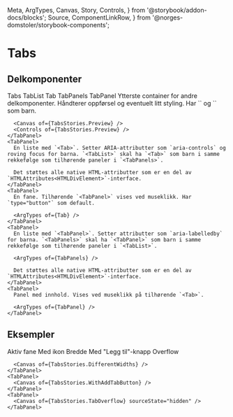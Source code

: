   Meta,
  ArgTypes,
  Canvas,
  Story,
  Controls,
} from '@storybook/addon-docs/blocks';
  Source,
  ComponentLinkRow,
} from '@norges-domstoler/storybook-components';

<Meta of={TabsStories} />

# Tabs

<ComponentLinkRow
  docsHref="https://design.domstol.no/987b33f71/p/206fdc-skiptocontent/b/11d1c4"
  figmaHref="https://www.figma.com/file/ewqSDmkgqDQ5PyOsRp4V5b/?node-id=7003%3A143267"
  githubHref="https://github.com/domstolene/designsystem/tree/main/packages/components/src/components/Tabs"
  storybookHref="https://domstolene.github.io/designsystem/?path=/story/dds-components-components-tabs--default"
/>

## Delkomponenter

<Tabs>
  <TabList>
    <Tab>Tabs</Tab>
    <Tab>TabList</Tab>
    <Tab>Tab</Tab>
    <Tab>TabPanels</Tab>
    <Tab>TabPanel</Tab>
  </TabList>
  <TabPanels paddingBlock='x1.5 0'>
    <TabPanel>
      Ytterste container for andre delkomponenter. Håndterer oppførsel og eventuelt litt styling. Har `<TabList>` og `<TabPanels>` som barn.

      <Canvas of={TabsStories.Preview} />
      <Controls of={TabsStories.Preview} />
    </TabPanel>
    <TabPanel>
      En liste med `<Tab>`. Setter ARIA-attributter som `aria-controls` og roving focus for barna. `<TabList>` skal ha `<Tab>` som barn i samme rekkefølge som tilhørende paneler i `<TabPanels>`.

      Det støttes alle native HTML-attributter som er en del av `HTMLAttributes<HTMLDivElement>`-interface.
    </TabPanel>
    <TabPanel>
      En fane. Tilhørende `<TabPanel>` vises ved museklikk. Har `type="button"` som default.

      <ArgTypes of={Tab} />
    </TabPanel>
    <TabPanel>
      En liste med `<TabPanel>`. Setter attributter som `aria-labelledby` for barna. `<TabPanels>` skal ha `<TabPanel>` som barn i samme rekkefølge som tilhørende paneler i `<TabList>`.

      <ArgTypes of={TabPanels} />

      Det støttes alle native HTML-attributter som er en del av `HTMLAttributes<HTMLDivElement>`-interface.
    </TabPanel>
    <TabPanel>
      Panel med innhold. Vises ved museklikk på tilhørende `<Tab>`.

      <ArgTypes of={TabPanel} />
    </TabPanel>

  </TabPanels>
</Tabs>

## Eksempler

<Tabs>
  <TabList>
    <Tab>Aktiv fane</Tab>
    <Tab>Med ikon</Tab>
    <Tab>Bredde</Tab>
    <Tab>Med "Legg til"-knapp</Tab>
    <Tab>Overflow</Tab>
  </TabList>
  <TabPanels paddingBlock="x1.5 0">
    <TabPanel>
      <Canvas of={TabsStories.ActiveTab} />
    </TabPanel>
    <TabPanel>
      <Canvas of={TabsStories.WithIcon} />
    </TabPanel>
    <TabPanel>

      <Canvas of={TabsStories.DifferentWidths} />
    </TabPanel>
    <TabPanel>
      <Canvas of={TabsStories.WithAddTabButton} />
    </TabPanel>
    <TabPanel>
      <Canvas of={TabsStories.TabOverflow} sourceState="hidden" />
    </TabPanel>

  </TabPanels>
</Tabs>

